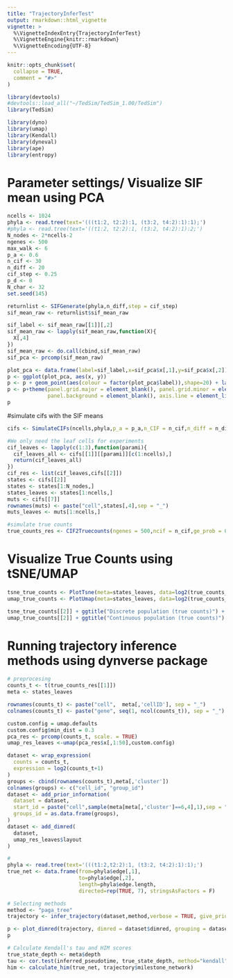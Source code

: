 ```yaml
---
title: "TrajectoryInferTest"
output: rmarkdown::html_vignette
vignette: >
  %\VignetteIndexEntry{TrajectoryInferTest}
  %\VignetteEngine{knitr::rmarkdown}
  %\VignetteEncoding{UTF-8}
---
```


```r
knitr::opts_chunk$set(
  collapse = TRUE,
  comment = "#>"
)
```

```r
library(devtools)
#devtools::load_all("~/TedSim/TedSim_1.00/TedSim")
library(TedSim)

library(dyno)
library(umap)
library(Kendall)
library(dyneval)
library(ape)
library(entropy)
```

# Parameter settings/ Visualize SIF mean using PCA
```r
ncells <- 1024
phyla <- read.tree(text='(((t1:2, t2:2):1, (t3:2, t4:2):1):1);')
#phyla <- read.tree(text='((t1:2, t2:2):1, (t3:2, t4:2):1):2;')
N_nodes <- 2*ncells-2
ngenes <- 500
max_walk <- 6
p_a <- 0.6
n_cif <- 30
n_diff <- 20
cif_step <- 0.25
p_d <- 0
N_char <- 32
set.seed(145)

returnlist <- SIFGenerate(phyla,n_diff,step = cif_step)
sif_mean_raw <- returnlist$sif_mean_raw

sif_label <- sif_mean_raw[[1]][,2]
sif_mean_raw <- lapply(sif_mean_raw,function(X){
  X[,4]
})
sif_mean_raw <- do.call(cbind,sif_mean_raw)
sif_pca <- prcomp(sif_mean_raw)

plot_pca <- data.frame(label=sif_label,x=sif_pca$x[,1],y=sif_pca$x[,2])
p <- ggplot(plot_pca, aes(x, y))
p <- p + geom_point(aes(colour = factor(plot_pca$label)),shape=20) + labs(color='cell states')
p <- p+theme(panel.grid.major = element_blank(), panel.grid.minor = element_blank(),
             panel.background = element_blank(), axis.line = element_line(colour = "black"))
p
```
#simulate cifs with the SIF means
```r
cifs <- SimulateCIFs(ncells,phyla,p_a = p_a,n_CIF = n_cif,n_diff = n_diff,step = cif_step,p_d = p_d, Sigma = 0.5, N_char = 32, max_walk = max_walk, SIF_res = returnlist, unif_on = FALSE)

#We only need the leaf cells for experiments
cif_leaves <- lapply(c(1:3),function(parami){
  cif_leaves_all <- cifs[[1]][[parami]][c(1:ncells),]
  return(cif_leaves_all)
})
cif_res <- list(cif_leaves,cifs[[2]])
states <- cifs[[2]]
states <- states[1:N_nodes,]
states_leaves <- states[1:ncells,]
muts <- cifs[[7]]
rownames(muts) <- paste("cell",states[,4],sep = "_")
muts_leaves <- muts[1:ncells,]

#simulate true counts
true_counts_res <- CIF2Truecounts(ngenes = 500,ncif = n_cif,ge_prob = 0.3,ncells = ncells, cif_res = cif_res)
```

# Visualize True Counts using tSNE/UMAP
```r
tsne_true_counts <- PlotTsne(meta=states_leaves, data=log2(true_counts_res[[1]]+1), cif_type="continuous", n_pc=30, label='cluster', saving = F, plotname="Discrete population (true counts)")
umap_true_counts <- PlotUmap(meta=states_leaves, data=log2(true_counts_res[[1]]+1), n_pc=30, label='cluster', saving = F, plotname="Differentiating population (true counts)")

tsne_true_counts[[2]] + ggtitle("Discrete population (true counts)") + xlab("tSNE 1") + ylab("tSNE 2") +  theme(axis.text = element_text(size = 20), axis.title = element_text(size = 30),legend.text = element_text(size = 20))
umap_true_counts[[2]] + ggtitle("Continuous population (true counts)") + xlab("UMAP 1") + ylab("UMAP 2") +  theme(axis.text = element_text(size = 20), axis.title = element_text(size = 30),legend.text = element_text(size = 20))
```
# Running trajectory inference methods using dynverse package
```r
# preprocesing
counts_t <- t(true_counts_res[[1]])
meta <- states_leaves

rownames(counts_t) <- paste("cell",  meta[,'cellID'], sep = "_")
colnames(counts_t) <- paste("gene", seq(1, ncol(counts_t)), sep = "_")

custom.config = umap.defaults
custom.config$min_dist = 0.3
pca_res <- prcomp(counts_t, scale. = TRUE)
umap_res_leaves <-umap(pca_res$x[,1:50],custom.config)

dataset <- wrap_expression(
  counts = counts_t,
  expression = log2(counts_t+1)
)
groups <- cbind(rownames(counts_t),meta[,'cluster'])
colnames(groups) <- c("cell_id", "group_id")
dataset <- add_prior_information(
  dataset = dataset,
  start_id = paste("cell",sample(meta[meta[,'cluster']==6,4],1),sep = "_"),
  groups_id = as.data.frame(groups),
)
dataset <- add_dimred(
  dataset,
  umap_res_leaves$layout
)

# 
phyla <- read.tree(text='(((t1:2,t2:2):1, (t3:2, t4:2):1):1);')
true_net <- data.frame(from=phyla$edge[,1],
                       to=phyla$edge[,2],
                       length=phyla$edge.length,
                       directed=rep(TRUE, 7), stringsAsFactors = F)

# Selecting methods
method <- "paga_tree"
trajectory <- infer_trajectory(dataset,method,verbose = TRUE, give_priors = c("start_id","group_id"))

p <- plot_dimred(trajectory, dimred = dataset$dimred, grouping = dataset$prior_information$groups_id)
p
```
```r
# Calculate Kendall's tau and HIM scores 
true_state_depth <- meta$depth
tau <- cor.test(inferred_pseudotime, true_state_depth, method="kendall") 
him <- calculate_him(true_net, trajectory$milestone_network)
```

